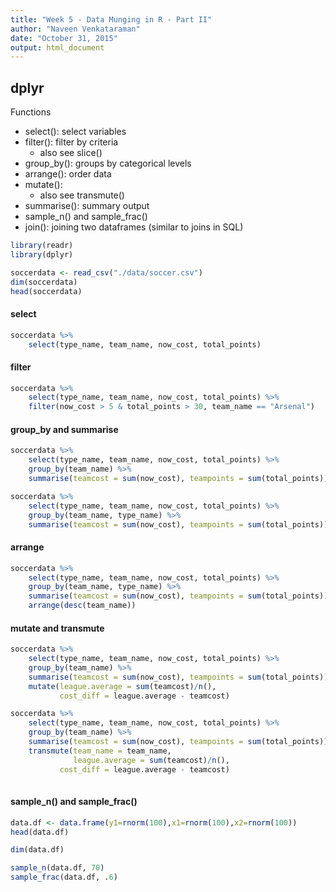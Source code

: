 ```yaml
---
title: "Week 5 - Data Munging in R - Part II"
author: "Naveen Venkataraman"
date: "October 31, 2015"
output: html_document
---
```


## dplyr

Functions

+ select(): select variables
+ filter(): filter by criteria
    + also see slice()
+ group_by(): groups by categorical levels
+ arrange(): order data
+ mutate(): 
    + also see transmute()
+ summarise(): summary output
+ sample_n() and sample_frac()
+ join(): joining two dataframes (similar to joins in SQL)

```r
library(readr)
library(dplyr)

soccerdata <- read_csv("./data/soccer.csv")
dim(soccerdata)
head(soccerdata)
```

#### select

```r
soccerdata %>%
    select(type_name, team_name, now_cost, total_points)
```

#### filter

```r
soccerdata %>%
    select(type_name, team_name, now_cost, total_points) %>%
    filter(now_cost > 5 & total_points > 30, team_name == "Arsenal")
```

#### group_by and summarise

```r
soccerdata %>%
    select(type_name, team_name, now_cost, total_points) %>%
    group_by(team_name) %>%
    summarise(teamcost = sum(now_cost), teampoints = sum(total_points))

soccerdata %>%
    select(type_name, team_name, now_cost, total_points) %>%
    group_by(team_name, type_name) %>%
    summarise(teamcost = sum(now_cost), teampoints = sum(total_points))
```

#### arrange

```r
soccerdata %>%
    select(type_name, team_name, now_cost, total_points) %>%
    group_by(team_name, type_name) %>%
    summarise(teamcost = sum(now_cost), teampoints = sum(total_points)) %>%
    arrange(desc(team_name))
```

#### mutate and transmute

```r
soccerdata %>%
    select(type_name, team_name, now_cost, total_points) %>%
    group_by(team_name) %>%
    summarise(teamcost = sum(now_cost), teampoints = sum(total_points)) %>%
    mutate(league.average = sum(teamcost)/n(),
           cost_diff = league.average - teamcost)

soccerdata %>%
    select(type_name, team_name, now_cost, total_points) %>%
    group_by(team_name) %>%
    summarise(teamcost = sum(now_cost), teampoints = sum(total_points)) %>%
    transmute(team_name = team_name, 
              league.average = sum(teamcost)/n(),
           cost_diff = league.average - teamcost)
    
```

#### sample_n() and sample_frac()

```r
data.df <- data.frame(y1=rnorm(100),x1=rnorm(100),x2=rnorm(100))
head(data.df)

dim(data.df)

sample_n(data.df, 70)
sample_frac(data.df, .6)
```

